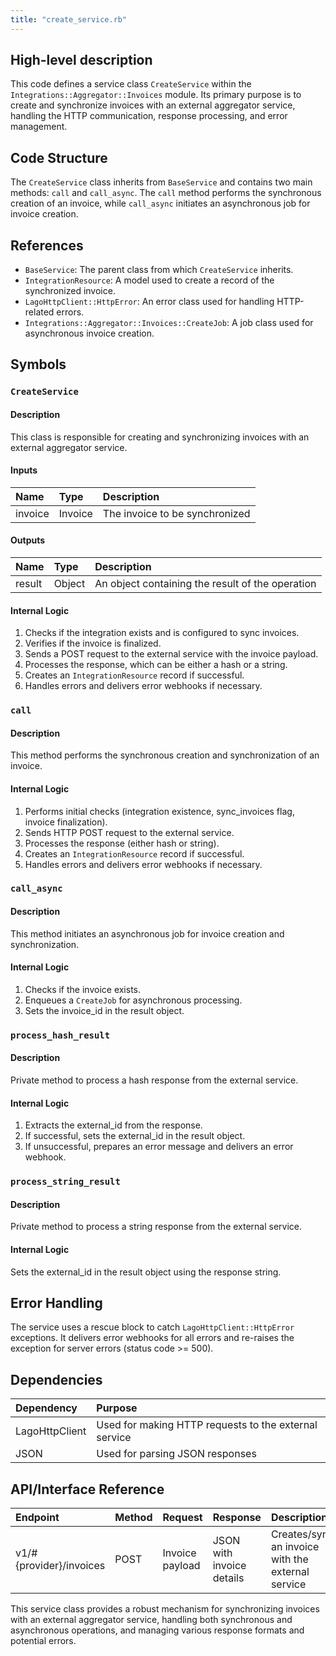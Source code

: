 ```yaml
---
title: "create_service.rb"
---
```


## High-level description
This code defines a service class `CreateService` within the `Integrations::Aggregator::Invoices` module. Its primary purpose is to create and synchronize invoices with an external aggregator service, handling the HTTP communication, response processing, and error management.

## Code Structure
The `CreateService` class inherits from `BaseService` and contains two main methods: `call` and `call_async`. The `call` method performs the synchronous creation of an invoice, while `call_async` initiates an asynchronous job for invoice creation.

## References
- `BaseService`: The parent class from which `CreateService` inherits.
- `IntegrationResource`: A model used to create a record of the synchronized invoice.
- `LagoHttpClient::HttpError`: An error class used for handling HTTP-related errors.
- `Integrations::Aggregator::Invoices::CreateJob`: A job class used for asynchronous invoice creation.

## Symbols

### `CreateService`
#### Description
This class is responsible for creating and synchronizing invoices with an external aggregator service.

#### Inputs
| Name | Type | Description |
|:-----|:-----|:------------|
| invoice | Invoice | The invoice to be synchronized |

#### Outputs
| Name | Type | Description |
|:-----|:-----|:------------|
| result | Object | An object containing the result of the operation |

#### Internal Logic
1. Checks if the integration exists and is configured to sync invoices.
2. Verifies if the invoice is finalized.
3. Sends a POST request to the external service with the invoice payload.
4. Processes the response, which can be either a hash or a string.
5. Creates an `IntegrationResource` record if successful.
6. Handles errors and delivers error webhooks if necessary.

### `call`
#### Description
This method performs the synchronous creation and synchronization of an invoice.

#### Internal Logic
1. Performs initial checks (integration existence, sync_invoices flag, invoice finalization).
2. Sends HTTP POST request to the external service.
3. Processes the response (either hash or string).
4. Creates an `IntegrationResource` record if successful.
5. Handles errors and delivers error webhooks if necessary.

### `call_async`
#### Description
This method initiates an asynchronous job for invoice creation and synchronization.

#### Internal Logic
1. Checks if the invoice exists.
2. Enqueues a `CreateJob` for asynchronous processing.
3. Sets the invoice_id in the result object.

### `process_hash_result`
#### Description
Private method to process a hash response from the external service.

#### Internal Logic
1. Extracts the external_id from the response.
2. If successful, sets the external_id in the result object.
3. If unsuccessful, prepares an error message and delivers an error webhook.

### `process_string_result`
#### Description
Private method to process a string response from the external service.

#### Internal Logic
Sets the external_id in the result object using the response string.

## Error Handling
The service uses a rescue block to catch `LagoHttpClient::HttpError` exceptions. It delivers error webhooks for all errors and re-raises the exception for server errors (status code &gt;= 500).

## Dependencies
| Dependency | Purpose |
|:-----------|:--------|
| LagoHttpClient | Used for making HTTP requests to the external service |
| JSON | Used for parsing JSON responses |

## API/Interface Reference
| Endpoint | Method | Request | Response | Description |
|:---------|:-------|:--------|:---------|:------------|
| v1/#{provider}/invoices | POST | Invoice payload | JSON with invoice details | Creates/syncs an invoice with the external service |

This service class provides a robust mechanism for synchronizing invoices with an external aggregator service, handling both synchronous and asynchronous operations, and managing various response formats and potential errors.